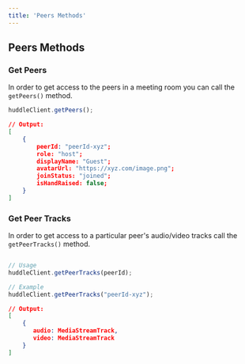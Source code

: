 ```yaml
---
title: 'Peers Methods'
---
```


## Peers Methods


### Get Peers
In order to get access to the peers in a meeting room you can call the `getPeers()` method.

```jsx
huddleClient.getPeers();
```


```json
// Output: 
[
    {
        peerId: "peerId-xyz";
        role: "host";
        displayName: "Guest";
        avatarUrl: "https://xyz.com/image.png";
        joinStatus: "joined";
        isHandRaised: false;
    }
]
```
### Get Peer Tracks
In order to get access to a particular peer's audio/video tracks call the `getPeerTracks()` method.

```jsx

// Usage
huddleClient.getPeerTracks(peerId);

// Example
huddleClient.getPeerTracks("peerId-xyz");
```


```json
// Output: 
[
    {
       audio: MediaStreamTrack,
       video: MediaStreamTrack
    }
]
```
